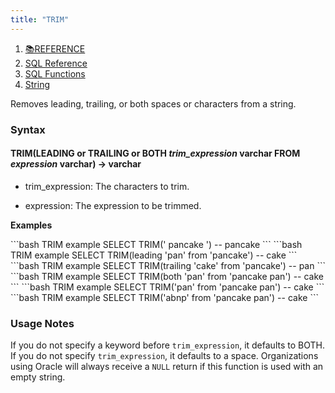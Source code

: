 ```yaml
---
title: "TRIM"
---
```


1. [📚REFERENCE](/reference)
2. [SQL Reference](/reference/sql-reference)
3. [SQL Functions](/reference/sql-reference/all-functions)
4. [String](/reference/sql-reference/all-functions/string)

Removes leading, trailing, or both spaces or characters from a string.

### Syntax

#### TRIM(LEADING or TRAILING or BOTH *trim\_expression* varchar FROM *expression* varchar) → varchar

* trim\_expression: The characters to trim.

* expression: The expression to be trimmed.

**Examples**

<CodeGroup>
  ```bash TRIM example
  SELECT TRIM('    pancake    ')
  -- pancake
  ```
</CodeGroup>

<CodeGroup>
  ```bash TRIM example
  SELECT TRIM(leading 'pan' from 'pancake')
  -- cake
  ```
</CodeGroup>

<CodeGroup>
  ```bash TRIM example
  SELECT TRIM(trailing 'cake' from 'pancake')
  -- pan
  ```
</CodeGroup>

<CodeGroup>
  ```bash TRIM example
  SELECT TRIM(both 'pan' from 'pancake pan')
  -- cake
  ```
</CodeGroup>

<CodeGroup>
  ```bash TRIM example
  SELECT TRIM('pan' from 'pancake pan')
  -- cake
  ```
</CodeGroup>

<CodeGroup>
  ```bash TRIM example
  SELECT TRIM('abnp' from 'pancake pan')
  -- cake
  ```
</CodeGroup>

### Usage Notes

If you do not specify a keyword before `trim_expression`, it defaults to BOTH. If you do not specify `trim_expression`, it defaults to a space. Organizations using Oracle will always receive a `NULL` return if this function is used with an empty string.
